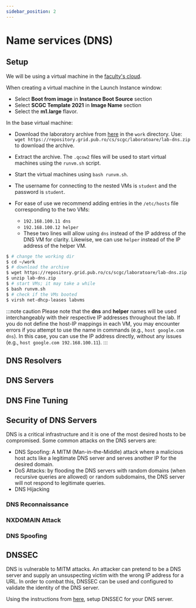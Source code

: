 ```yaml
---
sidebar_position: 2
---
```


# Name services (DNS)

## Setup

We will be using a virtual machine in the [faculty's cloud](http://cloud.grid.pub.ro/).

When creating a virtual machine in the Launch Instance window:
  * Select **Boot from image** in **Instance Boot Source** section
  * Select **SCGC Template 2021** in **Image Name** section
  * Select the **m1.large** flavor.

In the base virtual machine:
  * Download the laboratory archive from [here](https://repository.grid.pub.ro/cs/scgc/laboratoare/lab-dns.zip) in the `work` directory.
Use: `wget https://repository.grid.pub.ro/cs/scgc/laboratoare/lab-dns.zip` to download the archive.

  * Extract the archive.
The `.qcow2` files will be used to start virtual machines using the `runvm.sh` script.
  * Start the virtual machines using `bash runvm.sh`.
  * The username for connecting to the nested VMs is `student` and the password is `student`.
  * For ease of use we recommend adding entries in the `/etc/hosts` file corresponding to the two VMs:
    * `192.168.100.11 dns`
    * `192.168.100.12 helper`
    * These two lines will allow using `dns` instead of the IP address of the DNS VM for clarity. Likewise, we can use `helper` instead of the IP address of the helper VM.

```bash
$ # change the working dir
$ cd ~/work
$ # download the archive
$ wget https://repository.grid.pub.ro/cs/scgc/laboratoare/lab-dns.zip
$ unzip lab-dns.zip
$ # start VMs; it may take a while
$ bash runvm.sh
$ # check if the VMs booted
$ virsh net-dhcp-leases labvms
```

:::note caution
Please note that the **dns** and **helper** names will be used interchangeably
with their respective IP addresses throughout the lab. If you do not define the
host-IP mappings in each VM, you may encounter errors if you attempt to use
the name in commands (e.g., `host google.com dns`). In this case, you can use
the IP address directly, without any issues (e.g., `host google.com 192.168.100.11`).
:::


## DNS Resolvers


<Resolvers/>

## DNS Servers


<Servers/>

## DNS Fine Tuning


<Tuning/>

## Security of DNS Servers
DNS is a critical infrastructure and it is one of the most desired hosts to be compromised.
Some common attacks on the DNS servers are:
 * DNS Spoofing: A MITM (Man-in-the-Middle) attack where a malicious host acts like a
legitimate DNS server and serves another IP for the desired domain.
 * DoS Attacks: by flooding the DNS servers with random domains (when recursive queries
are allowed) or random subdomains, the DNS server will not respond to legitimate queries.
 * DNS Hijacking

### DNS Reconnaissance

<Recon/>

### NXDOMAIN Attack

<NXDOMAIN/>

### DNS Spoofing

<Spoofing/>

## DNSSEC

DNS is vulnerable to MITM attacks.
An attacker can pretend to be a DNS server and supply an unsuspecting victim with
the wrong IP address for a URL. In order to combat this, DNSSEC can be used and
configured to validate the identity of the DNS server.

Using the instructions from [here](https://www.digitalocean.com/community/tutorials/how-to-setup-dnssec-on-an-authoritative-bind-dns-server--2),
setup DNSSEC for your DNS server.
